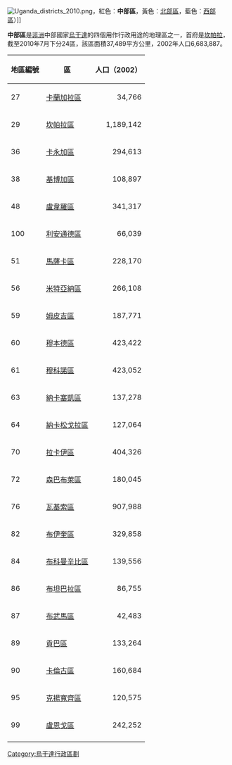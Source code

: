[[File:Uganda_districts_2010.png|thumb]]，紅色︰'''中部區'''，黃色︰[[北部區_(烏干達)|北部區]]，藍色︰[[西部區_(烏干達)|西部區]]）]]

'''中部區'''是[[非洲|非洲]]中部國家[[烏干達|烏干達]]的四個用作行政用途的地理區之一，首府是[[坎帕拉|坎帕拉]]，截至2010年7月下分24區，該區面積37,489平方公里，2002年人口6,683,887。

{|class="wikitable sortable"
!地區編號!!區!!人口（2002）
|-
| 27 || [[卡蘭加拉區|卡蘭加拉區]] || align=right | 34,766
|-
| 29 || [[坎帕拉區|坎帕拉區]] || align=right | 1,189,142
|-
| 36 || [[卡永加區|卡永加區]] || align=right | 294,613
|-
| 38 || [[基博加區|基博加區]] || align=right | 108,897
|-
| 48 || [[盧韋羅區|盧韋羅區]] || align=right | 341,317
|-
| 100 || [[利安通德區|利安通德區]] || align=right | 66,039
|-
| 51 || [[馬薩卡區|馬薩卡區]] || align=right | 228,170
|-
| 56 || [[米特亞納區|米特亞納區]] || align=right | 266,108
|-
| 59 || [[姆皮吉區|姆皮吉區]] || align=right | 187,771
|-
| 60 || [[穆本德區|穆本德區]] || align=right | 423,422
|-
| 61 || [[穆科諾區|穆科諾區]] || align=right | 423,052
|-
| 63 || [[納卡塞凱區|納卡塞凱區]] || align=right | 137,278
|-
| 64 || [[納卡松戈拉區|納卡松戈拉區]] || align=right | 127,064
|-
| 70 || [[拉卡伊區|拉卡伊區]] || align=right | 404,326
|-
| 72 || [[森巴布萊區|森巴布萊區]] || align=right | 180,045
|-
| 76 || [[瓦基索區|瓦基索區]] || align=right | 907,988
|-
| 82 || [[布伊奎區|布伊奎區]] || align=right | 329,858
|-
| 84 || [[布科曼辛比區|布科曼辛比區]] || align=right | 139,556
|-
| 86 || [[布坦巴拉區|布坦巴拉區]] || align=right | 86,755
|-
| 87 || [[布武馬區|布武馬區]] || align=right | 42,483
|-
| 89 || [[貢巴區|貢巴區]] || align=right | 133,264
|-
| 90 || [[卡倫古區|卡倫古區]] || align=right | 160,684
|-
| 95 || [[克揚寬齊區|克揚寬齊區]] || align=right | 120,575
|-
| 99 || [[盧恩戈區|盧恩戈區]] || align=right | 242,252
|-
|}

{{Uganda-stub}}

{{烏干達行政區劃}}

[[Category:烏干達行政區劃|Category:烏干達行政區劃]]
